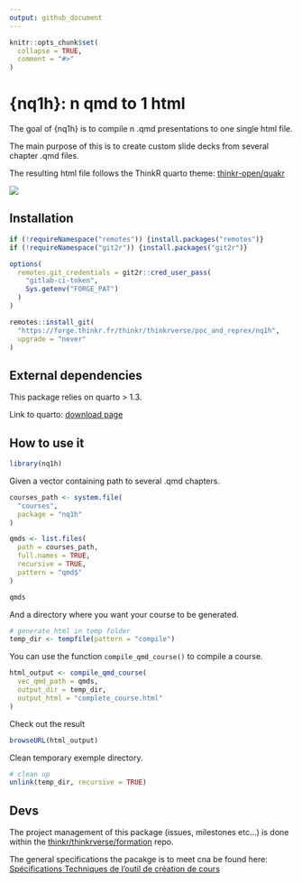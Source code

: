 ```yaml
---
output: github_document
---
```


<!-- README.md is generated from README.Rmd. Please edit that file -->

```r
knitr::opts_chunk$set(
  collapse = TRUE,
  comment = "#>"
)
```

# {nq1h}: n qmd to 1 html 

<!-- badges: start -->
<!-- badges: end -->

The goal of {nq1h} is to compile n .qmd presentations to one single html file.

The main purpose of this is to create custom slide decks from several 
chapter .qmd files.

The resulting html file follows the ThinkR quarto theme: [thinkr-open/quakr](https://github.com/ThinkR-open/quakr)

![](inst/schemas/schema_readme.png)

## Installation

```r
if (!requireNamespace("remotes")) {install.packages("remotes")}
if (!requireNamespace("git2r")) {install.packages("git2r")}

options(
  remotes.git_credentials = git2r::cred_user_pass(
    "gitlab-ci-token", 
    Sys.getenv("FORGE_PAT")
  )
)

remotes::install_git(
  "https://forge.thinkr.fr/thinkr/thinkrverse/poc_and_reprex/nq1h", 
  upgrade = "never"
)

```

## External dependencies

This package relies on quarto > 1.3.

Link to quarto: [download page](https://quarto.org/docs/download/)

## How to use it

```r
library(nq1h)
```

Given a vector containing path to several .qmd chapters.

```r
courses_path <- system.file(
  "courses",
  package = "nq1h"
)

qmds <- list.files(
  path = courses_path,
  full.names = TRUE,
  recursive = TRUE,
  pattern = "qmd$"
)

qmds
```

And a directory where you want your course to be generated.

```r
# generate html in temp folder
temp_dir <- tempfile(pattern = "compile")
```

You can use the function `compile_qmd_course()` to compile 
a course.

```r
html_output <- compile_qmd_course(
  vec_qmd_path = qmds,
  output_dir = temp_dir,
  output_html = "complete_course.html"
)
```

Check out the result
```r
browseURL(html_output)
```

Clean temporary exemple directory.
```r
# clean up
unlink(temp_dir, recursive = TRUE)
```

## Devs

The project management of this package (issues, milestones etc...) is done within the 
[thinkr/thinkrverse/formation](https://forge.thinkr.fr/thinkr/thinkrverse/formation/) repo.

The general specifications the pacakge is to meet cna be found
here: [Spécifications Techniques de l’outil de création de cours](https://www.notion.so/thnkr/Sp-cifications-Techniques-de-l-outil-de-cr-ation-de-cours-52bd760e477c4f64b37a1230c927d386)